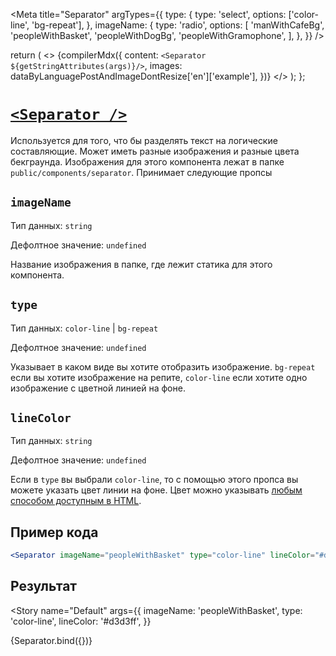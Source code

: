
<Meta
  title="Separator"
  argTypes={{
    type: {
      type: 'select',
      options: ['color-line', 'bg-repeat'],
    },
    imageName: {
      type: 'radio',
      options: [
        'manWithCafeBg',
        'peopleWithBasket',
        'peopleWithDogBg',
        'peopleWithGramophone',
      ],
    },
  }}
/>

  return (
    <>
      {compilerMdx({
        content: `<Separator ${getStringAttributes(args)}/>`,
        images: dataByLanguagePostAndImageDontResize['en']['example'],
      })}
    </>
  );
};

# [`<Separator />`](http://s.csssr.ru/U31J879TR/20200527121838.jpg)

Используется для того, что бы разделять текст на логические составляющие. Может иметь разные изображения и разные цвета бекграунда. Изображения для этого компонента лежат в папке `public/components/separator`. Принимает следующие пропсы

## `imageName`

Тип данных: `string`

Дефолтное значение: `undefined`

Название изображения в папке, где лежит статика для этого компонента.

## `type`

Тип данных: `color-line` | `bg-repeat`

Дефолтное значение: `undefined`

Указывает в каком виде вы хотите отобразить изображение. `bg-repeat` если вы хотите изображение на репите, `color-line` если хотите одно изображение с цветной линией на фоне.

## `lineColor`

Тип данных: `string`

Дефолтное значение: `undefined`

Если в `type` вы выбрали `color-line`, то с помощью этого пропса вы можете указать цвет линии на фоне. Цвет можно указывать [любым способом доступным в HTML](https://ru.wikipedia.org/wiki/%D0%A6%D0%B2%D0%B5%D1%82%D0%B0_HTML).

## Пример кода

```jsx
<Separator imageName="peopleWithBasket" type="color-line" lineColor="#d3d3ff" />
```

## Результат

<Story
  name="Default"
  args={{
    imageName: 'peopleWithBasket',
    type: 'color-line',
    lineColor: '#d3d3ff',
  }}
>
  {Separator.bind({})}
</Story>

